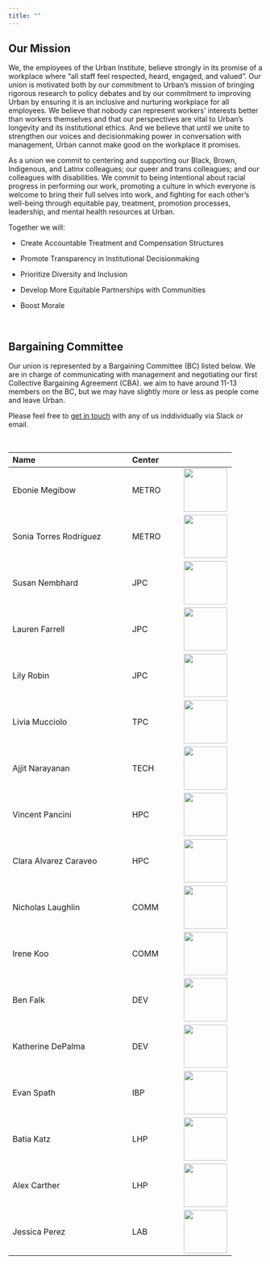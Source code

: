 ```yaml
---
title: ""
---
```


## Our Mission

We, the employees of the Urban Institute, believe strongly in its promise of a workplace where "all staff feel respected, heard, engaged, and valued". Our union is motivated both by our commitment to Urban's mission of bringing rigorous research to policy debates and by our commitment to improving Urban by ensuring it is an inclusive and nurturing workplace for all employees. We believe that nobody can represent workers' interests better than workers themselves and that our perspectives are vital to Urban's longevity and its institutional ethics. And we believe that until we unite to strengthen our voices and decisionmaking power in conversation with management, Urban cannot make good on the workplace it promises.

As a union we commit to centering and supporting our Black, Brown, Indigenous, and Latinx colleagues; our queer and trans colleagues; and our colleagues with disabilities. We commit to being intentional about racial progress in performing our work, promoting a culture in which everyone is welcome to bring their full selves into work, and fighting for each other's well-being through equitable pay, treatment, promotion processes, leadership, and mental health resources at Urban.

Together we will:

-   Create Accountable Treatment and Compensation Structures

-   Promote Transparency in Institutional Decisionmaking

-   Prioritize Diversity and Inclusion

-   Develop More Equitable Partnerships with Communities

-   Boost Morale

<br>

## Bargaining Committee

Our union is represented by a Bargaining Committee (BC) listed below. We are in charge of communicating with management and negotiating our first Collective Bargaining Agreement (CBA). we aim to have around 11-13 members on the BC, but we may have slightly more or less as people come and leave Urban.

Please feel free to [get in touch](contact.qmd) with any of us inddividually via Slack or email. 

<br>

| Name                   | Center |                                                                                                                                                                                                   |
|:--------------------------------------|:----------------|-----------------|
| Ebonie Megibow         | METRO  | ![](https://www.urban.org/sites/default/files/styles/square_large_252x252/public/author/102268/full20picture20with20no20crop_crop.jpg?itok=-aQu4JFv){width="86"}                                  |
| Sonia Torres Rodríguez | METRO  | ![](www/images/urban_union_logo.jpeg){width="86"}   | ![](https://media-exp1.licdn.com/dms/image/C4E03AQHXx6Aq2l9_rQ/profile-displayphoto-shrink_200_200/0/1602433582625?e=1657152000&v=beta&t=wp6FhMKyzPCecbhigFItBIiT_gd99IbVBuOD_mhM0J4){width="86"} |
| Susan Nembhard         | JPC    | ![](https://www.urban.org/sites/default/files/styles/square_large_252x252/public/author/101405/dsc_8822_3.png?h=f3bfeeb6&itok=2kxQ8GJs){width="86"}                                               |
| Lauren Farrell         | JPC    | ![](www/images/lauren_picture_squared.jpg){width="86"}                                             |
| Lily Robin             | JPC    | ![](https://www.urban.org/sites/default/files/styles/square_large_252x252/public/author/100041/lily.jpg?h=989b80e3&itok=BZq3c6Na){width="86"}                                                     |
| Livia Mucciolo         | TPC    | ![](www/images/urban_union_logo.jpeg){width="86"}                                                                                                                                                 |
| Ajjit Narayanan        | TECH   | ![](https://www.urban.org/sites/default/files/styles/square_large_252x252/public/author/99843/ajjitnarayanan.jpg?h=50f42b06&itok=z-Duyfiw){width="86"}                                            |
| Vincent Pancini        | HPC    | ![](www/images/urban_union_logo.jpeg){width="86"}                                      |
| Clara Alvarez Caraveo  | HPC    | ![](https://www.urban.org/sites/default/files/styles/square_large_252x252/public/author/100476/claraalvarezcaraveo.jpg?h=b68c01c3&itok=mWVSOPnl){width="86"}                                      |
| Nicholas Laughlin      | COMM   | ![](https://www.urban.org/sites/default/files/styles/square_large_252x252/public/author/100468/nicklaughlin.jpg?h=b0626f2b&itok=RxDUG52z){width="86"}                                             |
| Irene Koo        | COMM    | ![](www/images/urban_union_logo.jpeg){width="86"}                                                       |
| Ben Falk               | DEV    | ![](https://www.urban.org/sites/default/files/styles/square_large_252x252/public/author/100323/benfalk.jpg?h=54489d5f&itok=n-9GHgFB){width="86"}                                                  |
| Katherine DePalma   | DEV    | ![](www/images/urban_union_logo.jpeg){width="86"}                                                       |
| Evan Spath            | IBP    | ![](www/images/urban_union_logo.jpeg){width="86"}                                                       |
| Batia Katz            | LHP    | ![](https://www.urban.org/sites/default/files/styles/square_large_252x252/public/author/100440/batiakatz.jpg?h=55e773fd&itok=rCiHbmsE){width="86"}                                                       |
| Alex Carther        | LHP    | ![](https://www.urban.org/sites/default/files/styles/square_large_252x252/public/author/100670/alexcarther.jpg?h=e6bf992d&itok=PiVzBOxV){width="86"}                                                       |
| Jessica Perez        | LAB    | ![](www/images/urban_union_logo.jpeg){width="86"}                                                       |
